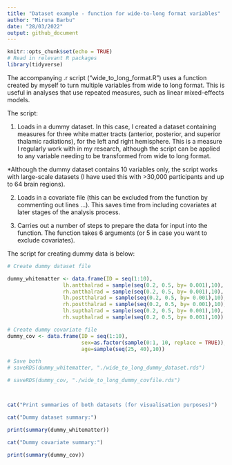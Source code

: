 ```yaml
---
title: "Dataset example - function for wide-to-long format variables"
author: "Miruna Barbu"
date: "28/03/2022"
output: github_document
---
```


```r
knitr::opts_chunk$set(echo = TRUE)
# Read in relevant R packages
library(tidyverse)

```

The accompanying .r script ("wide_to_long_format.R") uses a function created by myself to turn multiple variables from wide to long format. This is useful in analyses that use repeated measures, such as linear mixed-effects models.

The script:

1. Loads in a dummy dataset. In this case, I created a dataset containing measures for three white matter tracts (anterior, posterior, and superior thalamic radiations), for the left and right hemisphere. This is a measure I regularly work with in my research, although the script can be applied to any variable needing to be transformed from wide to long format.

*Although the dummy dataset contains 10 variables only, the script works with large-scale datasets (I have used this with >30,000 participants and up to 64 brain regions).

2. Loads in a covariate file (this can be excluded from the function by commenting out lines ...). This saves time from including covariates at later stages of the analysis process.

3. Carries out a number of steps to prepare the data for input into the function. The function takes 6 arguments (or 5 in case you want to exclude covariates).

The script for creating dummy data is below:

```r
# Create dummy dataset file

dummy_whitematter <- data.frame(ID = seq(1:10),
                  lh.antthalrad = sample(seq(0.2, 0.5, by= 0.001),10),
                  rh.antthalrad = sample(seq(0.2, 0.5, by= 0.001),10),
                  lh.postthalrad = sample(seq(0.2, 0.5, by= 0.001),10),
                  rh.postthalrad = sample(seq(0.2, 0.5, by= 0.001),10),
                  lh.supthalrad = sample(seq(0.2, 0.5, by= 0.001),10),
                  rh.supthalrad = sample(seq(0.2, 0.5, by= 0.001),10))

# Create dummy covariate file
dummy_cov <- data.frame(ID = seq(1:10),
                        sex=as.factor(sample(0:1, 10, replace = TRUE)),
                        age=sample(seq(25, 40),10))

# Save both
# saveRDS(dummy_whitematter, "./wide_to_long_dummy_dataset.rds")

# saveRDS(dummy_cov, "./wide_to_long_dummy_covfile.rds")



cat("Print summaries of both datasets (for visualisation purposes)")

cat("Dummy dataset summary:")

print(summary(dummy_whitematter))

cat("Dummy covariate summary:")

print(summary(dummy_cov))


```




